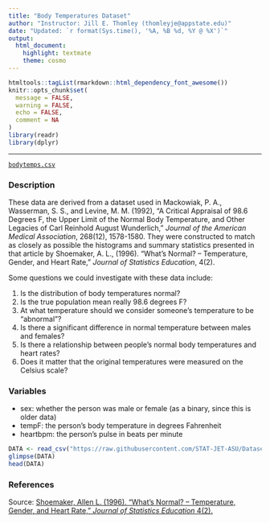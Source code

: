 ```yaml
---
title: "Body Temperatures Dataset"
author: "Instructor: Jill E. Thomley (thomleyje@appstate.edu)"
date: "Updated: `r format(Sys.time(), '%A, %B %d, %Y @ %X')`"
output: 
  html_document: 
    highlight: textmate
    theme: cosmo
---
```


```r
htmltools::tagList(rmarkdown::html_dependency_font_awesome())
knitr::opts_chunk$set(
  message = FALSE,
  warning = FALSE,
  echo = FALSE,
  comment = NA
)
library(readr)
library(dplyr)
```
<hr>

<i class="fas fa-database"></i> [`bodytemps.csv`](https://raw.githubusercontent.com/STAT-JET-ASU/Datasets/master/Instructor/bodytemps.csv)

### Description

These data are derived from a dataset used in Mackowiak, P. A., Wasserman, S. S., and Levine, M. M.  (1992), "A Critical Appraisal of 98.6 Degrees F, the Upper Limit of the Normal Body Temperature, and Other Legacies of Carl Reinhold August Wunderlich," *Journal of the American Medical Association*, 268(12), 1578-1580. They were constructed to match as closely as possible the histograms and summary statistics presented in that article by Shoemaker, A. L., (1996). "What's Normal? -- Temperature, Gender, and Heart Rate," *Journal of Statistics Education*, 4(2).

Some questions we could investigate with these data include:

1. Is the distribution of body temperatures normal?
2. Is the true population mean really 98.6 degrees F?
3. At what temperature should we consider someone's temperature to be "abnormal"?
4. Is there a significant difference in normal temperature between males and females?
5. Is there a relationship between people's normal body temperatures and heart rates?
6. Does it matter that the original temperatures were measured on the Celsius scale?

### Variables

* sex: whether the person was male or female (as a binary, since this is older data)
* tempF: the person's body temperature in degrees Fahrenheit
* heartbpm: the person's pulse in beats per minute 

```r
DATA <- read_csv("https://raw.githubusercontent.com/STAT-JET-ASU/Datasets/master/Instructor/bodytemps.csv")
glimpse(DATA)
head(DATA)
```

### References

Source: [Shoemaker, Allen L. (1996). "What's Normal? -- Temperature, Gender, and Heart Rate," *Journal of Statistics Education* 4(2).](http://jse.amstat.org/v4n2/datasets.shoemaker.html) 
